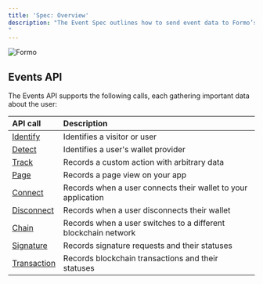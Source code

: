 ```yaml
---
title: 'Spec: Overview'
description: "The Event Spec outlines how to send event data to Formo’s APIs and the proper format to capture events using Formo’s SDKs and APIs.
"
---
```


<Frame>
  <img src="/images/intro0.png" alt="Formo" />
</Frame>

## Events API

The Events API supports the following calls, each gathering important data about the user:

| API call | Description |
| :------- | :---------- |
| [Identify](/data/events/identify) | Identifies a visitor or user |
| [Detect](/data/events/detect) | Identifies a user's wallet provider |
| [Track](/data/events/track) | Records a custom action with arbitrary data |
| [Page](/data/events/page) | Records a page view on your app |
| [Connect](/data/events/connect) | Records when a user connects their wallet to your application |
| [Disconnect](/data/events/disconnect) | Records when a user disconnects their wallet |
| [Chain](/data/events/chain) | Records when a user switches to a different blockchain network |
| [Signature](/data/events/signature) | Records signature requests and their statuses |
| [Transaction](/data/events/transaction) | Records blockchain transactions and their statuses |
